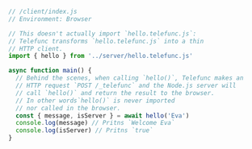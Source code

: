 ```js
// /client/index.js
// Environment: Browser

// This doesn't actually import `hello.telefunc.js`:
// Telefunc transforms `hello.telefunc.js` into a thin
// HTTP client.
import { hello } from '../server/hello.telefunc.js'

async function main() {
  // Behind the scenes, when calling `hello()`, Telefunc makes an
  // HTTP request `POST /_telefunc` and the Node.js server will
  // call `hello()` and return the result to the browser.
  // In other words`hello()` is never imported
  // nor called in the browser.
  const { message, isServer } = await hello('Eva')
  console.log(message) // Pritns `Welcome Eva`
  console.log(isServer) // Pritns `true`
}
```
